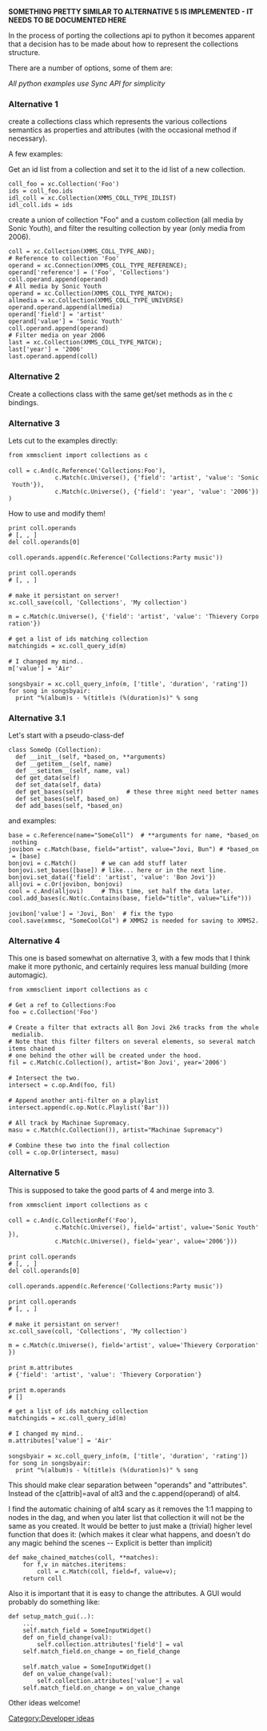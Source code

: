 <div class="messagebox merge">'''SOMETHING PRETTY SIMILAR TO ALTERNATIVE 5 IS IMPLEMENTED - IT NEEDS TO BE DOCUMENTED HERE'''</div>

In the process of porting the collections api to python it becomes apparent that a decision has to be made about how to represent the collections structure.

There are a number of options, some of them are:

''All python examples use Sync API for simplicity''

===Alternative 1===
create a collections class which represents the various collections semantics as properties and attributes (with the occasional method if necessary).

A few examples:

Get an id list from a collection and set it to the id list of a new collection.

 coll_foo = xc.Collection('Foo')
 ids = coll_foo.ids
 idl_coll = xc.Collection(XMMS_COLL_TYPE_IDLIST)
 idl_coll.ids = ids


create a union of collection "Foo" and a custom collection (all media by Sonic Youth), and filter the resulting collection by year (only media from 2006).
 coll = xc.Collection(XMMS_COLL_TYPE_AND);
 # Reference to collection 'Foo'
 operand = xc.Connection(XMMS_COLL_TYPE_REFERENCE);
 operand['reference'] = ('Foo', 'Collections')
 coll.operand.append(operand)
 # All media by Sonic Youth
 operand = xc.Collection(XMMS_COLL_TYPE_MATCH);
 allmedia = xc.Collection(XMMS_COLL_TYPE_UNIVERSE)
 operand.operand.append(allmedia)
 operand['field'] = 'artist'
 operand['value'] = 'Sonic Youth'
 coll.operand.append(operand)
 # Filter media on year 2006
 last = xc.Collection(XMMS_COLL_TYPE_MATCH);
 last['year'] = '2006'
 last.operand.append(coll)

===Alternative 2===
Create a collections class with the same get/set methods as in the c bindings.


===Alternative 3===
Lets cut to the examples directly:

 from xmmsclient import collections as c
 
 coll = c.And(c.Reference('Collections:Foo'),
              c.Match(c.Universe(), {'field': 'artist', 'value': 'Sonic Youth'}),
              c.Match(c.Universe(), {'field': 'year', 'value': '2006'}))

How to use and modify them!
 
 print coll.operands
 # [<Reference>, <Match>, <Match>]
 del coll.operands[0]
 
 coll.operands.append(c.Reference('Collections:Party music'))
 
 print coll.operands
 # [<Match>, <Match>, <Reference>]
 
 # make it persistant on server!
 xc.coll_save(coll, 'Collections', 'My collection')
  
 m = c.Match(c.Universe(), {'field': 'artist', 'value': 'Thievery Corporation'})
 
 # get a list of ids matching collection
 matchingids = xc.coll_query_id(m)
 
 # I changed my mind..
 m['value'] = 'Air'
 
 songsbyair = xc.coll_query_info(m, ['title', 'duration', 'rating'])
 for song in songsbyair:
   print "%(album)s - %(title)s (%(duration)s)" % song

===Alternative 3.1===
Let's start with a pseudo-class-def

 class SomeOp (Collection):
   def __init__(self, *based_on, **arguments)
   def __getitem__(self, name)
   def __setitem__(self, name, val)
   def get_data(self)
   def set_data(self, data)
   def get_bases(self)            # these three might need better names
   def set_bases(self, based_on)
   def add_bases(self, *based_on)

and examples:

 base = c.Reference(name="SomeColl")  # **arguments for name, *based_on nothing
 jovibon = c.Match(base, field="artist", value="Jovi, Bun") # *based_on = [base]
 bonjovi = c.Match()       # we can add stuff later
 bonjovi.set_bases([base]) # like... here or in the next line.
 bonjovi.set_data({'field': 'artist', 'value': 'Bon Jovi'})
 alljovi = c.Or(jovibon, bonjovi)
 cool = c.And(alljovi)     # This time, set half the data later.
 cool.add_bases(c.Not(c.Contains(base, field="title", value="Life")))
 
 jovibon['value'] = 'Jovi, Bon'  # fix the typo
 cool.save(xmmsc, "SomeCoolCol") # XMMS2 is needed for saving to XMMS2.

===Alternative 4===

This one is based somewhat on alternative 3, with a few mods that I think make it more pythonic, and certainly requires less manual building (more automagic).

 from xmmsclient import collections as c
 
 # Get a ref to Collections:Foo
 foo = c.Collection('Foo') 
 
 # Create a filter that extracts all Bon Jovi 2k6 tracks from the whole medialib.
 # Note that this filter filters on several elements, so several match items chained
 # one behind the other will be created under the hood.
 fil = c.Match(c.Collection(), artist='Bon Jovi', year='2006')
 
 # Intersect the two.
 intersect = c.op.And(foo, fil)
 
 # Append another anti-filter on a playlist
 intersect.append(c.op.Not(c.Playlist('Bar')))
 
 # All track by Machinae Supremacy.
 masu = c.Match(c.Collection()), artist="Machinae Supremacy")
 
 # Combine these two into the final collection
 coll = c.op.Or(intersect, masu)

===Alternative 5===
This is supposed to take the good parts of 4 and merge into 3.

 from xmmsclient import collections as c
 
 coll = c.And(c.CollectionRef('Foo'),
              c.Match(c.Universe(), field='artist', value='Sonic Youth'}),
              c.Match(c.Universe(), field='year', value='2006'}))
 
 print coll.operands
 # [<CollectionRef>, <Match>, <Match>]
 del coll.operands[0]
 
 coll.operands.append(c.Reference('Collections:Party music'))
 
 print coll.operands
 # [<Match>, <Match>, <CollectionRef>]
 
 # make it persistant on server!
 xc.coll_save(coll, 'Collections', 'My collection')
  
 m = c.Match(c.Universe(), field='artist', value='Thievery Corporation'})
 
 print m.attributes
 # {'field': 'artist', 'value': 'Thievery Corporation'}
 
 print m.operands
 # [<Universe>]
  
 # get a list of ids matching collection
 matchingids = xc.coll_query_id(m)
 
 # I changed my mind..
 m.attributes['value'] = 'Air'
 
 songsbyair = xc.coll_query_info(m, ['title', 'duration', 'rating'])
 for song in songsbyair:
   print "%(album)s - %(title)s (%(duration)s)" % song



This should make clear separation between "operands" and "attributes". Instead of the c[attrib]=aval of alt3 and the c.append(operand) of alt4.

I find the automatic chaining of alt4 scary as it removes the 1:1 mapping to nodes in the dag, and when you later list that collection it will not be the same as you created. It would be better to just make a (trivial) higher level function that does it: (which makes it clear what happens, and doesn't do any magic behind the scenes -- Explicit is better than implicit)

 def make_chained_matches(coll, **matches):
     for f,v in matches.iteritems:
         coll = c.Match(coll, field=f, value=v);
     return coll

Also it is important that it is easy to change the attributes. A GUI would probably do something like:

 def setup_match_gui(..):
     ...
     self.match_field = SomeInputWidget()
     def on_field_change(val):
         self.collection.attributes['field'] = val
     self.match_field.on_change = on_field_change
 
     self.match_value = SomeInputWidget()
     def on_value_change(val):
         self.collection.attributes['value'] = val
     self.match_field.on_change = on_value_change




Other ideas welcome!

[[Category:Developer ideas]]